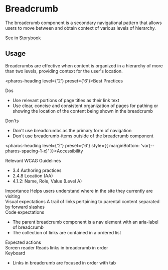 # Breadcrumb

<div style={{ marginBottom: 'var(--pharos-spacing-5-x)' }}>
  <p style={{ fontSize: 'var(--pharos-type-scale-6)', lineHeight: '2rem' }}>
    The breadcrumb component is a secondary navigational pattern that allows users to move between
    and obtain context of various levels of hierarchy.
  </p>
  <pharos-link href="#" target="_blank">
    See in Storybook
  </pharos-link>
</div>

## Usage

<div style={{ marginBottom: 'var(--pharos-spacing-3-x)' }}>
  <p>
    Breadcrumbs are effective when content is organized in a hierarchy of more than two levels,
    providing context for the user's location.
  </p>
</div>

<pharos-heading level={'2'} preset={'6'}>Best Practices</pharos-heading>

<div style={{ marginBottom: 'var(--pharos-spacing-5-x)' }}>
  <div style={{ marginBottom: 'var(--pharos-spacing-3-x)' }}>
    <pharos-heading level={'3'} preset={'2'}>
      Dos
    </pharos-heading>
    <ul>
      <li>Use relevant portions of page titles as their link text</li>
      <li>
        Use clear, concise and consistent organization of pages for pathing or showing the location
        of the content being shown in the breadcrumb
      </li>
    </ul>
  </div>
  <div>
    <pharos-heading level={'3'} preset={'2'}>
      Don'ts
    </pharos-heading>
    <ul>
      <li>Don't use breadcrumbs as the primary form of navigation</li>
      <li>Don't use breadcrumb-items outside of the breadcrumb component</li>
    </ul>
  </div>
</div>

<pharos-heading level={'2'} preset={'6'} style={{ marginBottom: 'var(--pharos-spacing-1-x)' }}>Accessibility</pharos-heading>

<div style={{ marginBottom: 'var(--pharos-spacing-3-x)' }}>
  <pharos-heading level={'3'} preset={'2'}>
    Relevant WCAG Guidelines
  </pharos-heading>
  <ul style={{ marginBottom: 'var(--pharos-spacing-1-x)' }}>
    <li>
      <pharos-link href="https://www.w3.org/TR/wai-aria-practices/#breadcrumb">
        3.4 Authoring practices
      </pharos-link>
    </li>
    <li>
      <pharos-link href="https://www.w3.org/WAI/WCAG21/Understanding/location.html">
        2.4.8 Location (AA)
      </pharos-link>
    </li>
    <li>
      <pharos-link href="https://www.w3.org/WAI/WCAG21/Understanding/name-role-value.html">
        4.1.2: Name, Role, Value (Level A)
      </pharos-link>
    </li>
  </ul>
</div>
<div style={{ marginBottom: 'var(--pharos-spacing-3-x)' }}>
  <pharos-heading level={'3'} preset={'2'}>
    Importance
  </pharos-heading>
  Helps users understand where in the site they currently are visiting
</div>
<div style={{ marginBottom: 'var(--pharos-spacing-3-x)' }}>
  <pharos-heading level={'3'} preset={'2'}>
    Visual expectations
  </pharos-heading>
  A trail of links pertaining to parental content separated by forward slashes
</div>
<div style={{ marginBottom: 'var(--pharos-spacing-3-x)' }}>
  <pharos-heading level={'3'} preset={'2'}>
    Code expectations
  </pharos-heading>
  <ul>
    <li>The parent breadcrumb component is a nav element with an aria-label of breadcrumb</li>
    <li>The collection of links are contained in a ordered list</li>
  </ul>
</div>
<div>
  <pharos-heading level={'3'} preset={'2'}>
    Expected actions
  </pharos-heading>
  <div style={{ marginBottom: 'var(--pharos-spacing-1-x)' }}>
    <pharos-heading level={'4'} preset={'1--bold'}>
      Screen reader
    </pharos-heading>
    Reads links in breadcrumb in order
  </div>
  <pharos-heading level={'4'} preset={'1--bold'}>
    Keyboard
  </pharos-heading>
  <ul>
    <li>Links in breadcrumb are focused in order with tab</li>
  </ul>
</div>
